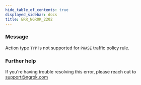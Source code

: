 ```yaml
---
hide_table_of_contents: true
displayed_sidebar: docs
title: ERR_NGROK_2202
---
```


### Message

Action type `TYP` is not supported for `PHASE` traffic policy rule.

<ErrorDetails />

### Further help

If you're having trouble resolving this error, please reach out to [support@ngrok.com](mailto:support@ngrok.com?subject=Help%20with%20ERR_NGROK_2202)
